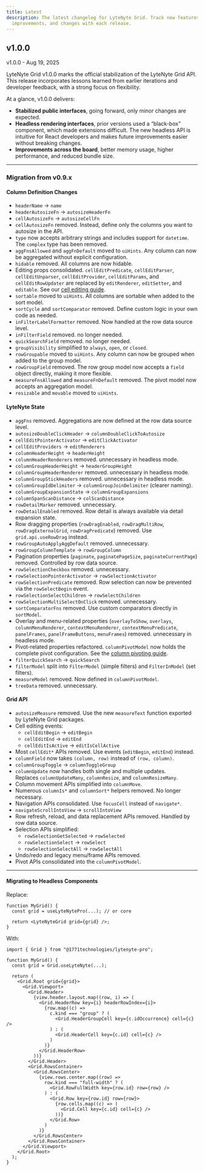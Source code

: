 ```yaml
---
title: Latest
description: The latest changelog for LyteNyte Grid. Track new features,
  improvements, and changes with each release.
---
```



## v1.0.0

<DateTag>v1.0.0 - Aug 19, 2025</DateTag>

<V1Image />

LyteNyte Grid v1.0.0 marks the official stabilization of the LyteNyte Grid API. This release incorporates lessons learned from earlier
iterations and developer feedback, with a strong focus on flexibility.

At a glance, v1.0.0 delivers:

- **Stabilized public interfaces**, going forward, only minor changes are expected.
- **Headless rendering interfaces**, prior versions used a “black-box” component, which made extensions difficult.
  The new headless API is intuitive for React developers and makes future improvements easier without breaking changes.
- **Improvements across the board**, better memory usage, higher performance, and reduced bundle size.

---

### Migration from v0.9.x

#### Column Definition Changes

- `headerName` → `name`
- `headerAutosizeFn` → `autosizeHeaderFn`
- `cellAutosizeFn` → `autosizeCellFn`
- `cellAutosizeFn` removed. Instead, define only the columns you want to autosize in the API.
- `type` now accepts arbitrary strings and includes support for `datetime`. The `complex` type has been removed.
- `aggFnsAllowed` and `aggFnDefault` moved to `uiHints`. Any column can now be aggregated without explicit configuration.
- `hidable` removed. All columns are now hidable.
- Editing props consolidated. `cellEditPredicate`, `cellEditParser`, `cellEditUnparser`, `cellEditProvider`, `cellEditParams`, and `cellEditRowUpdater`
  are replaced by `editRenderer`, `editSetter`, and `editable`. See our [cell editing guide](/docs/cell-editing).
- `sortable` moved to `uiHints`. All columns are sortable when added to the sort model.
- `sortCycle` and `sortComparator` removed. Define custom logic in your own code as needed.
- `inFilterLabelFormatter` removed. Now handled at the row data source level.
- `inFilterField` removed. no longer needed.
- `quickSearchField` removed. no longer needed.
- `groupVisibility` simplified to `always`, `open`, or `closed`.
- `rowGroupable` moved to `uiHints`. Any column can now be grouped when added to the group model.
- `rowGroupField` removed. The row group model now accepts a `field` object directly, making it more flexible.
- `measureFnsAllowed` and `measureFnDefault` removed. The pivot model now accepts an aggregation model.
- `resizable` and `movable` moved to `uiHints`.

#### LyteNyte State

- `aggFns` removed. Aggregations are now defined at the row data source level.
- `autosizeDoubleClickHeader` → `columnDoubleClickToAutosize`
- `cellEditPointerActivator` → `editClickActivator`
- `cellEditProviders` → `editRenderers`
- `columnHeaderHeight` → `headerHeight`
- `columnHeaderRenderers` removed. unnecessary in headless mode.
- `columnGroupHeaderHeight` → `headerGroupHeight`
- `columnGroupHeaderRenderer` removed. unnecessary in headless mode.
- `columnGroupStickHeaders` removed. unnecessary in headless mode.
- `columnGroupIdDelimiter` → `columnGroupJoinDelimiter` (clearer naming).
- `columnGroupExpansionState` → `columnGroupExpansions`
- `columnSpanScanDistance` → `colScanDistance`
- `rowDetailMarker` removed. unnecessary.
- `rowDetailEnabled` removed. Row detail is always available via detail expansion state.
- Row dragging properties (`rowDragEnabled`, `rowDragMultiRow`, `rowDragExternalGrid`, `rowDragPredicate`) removed. Use `grid.api.useRowDrag` instead.
- `rowGroupAutoApplyAggDefault` removed. unnecessary.
- `rowGroupColumnTemplate` → `rowGroupColumn`
- Pagination properties (`paginate`, `paginatePageSize`, `paginateCurrentPage`) removed. Controlled by row data source.
- `rowSelectionCheckbox` removed. unnecessary.
- `rowSelectionPointerActivator` → `rowSelectionActivator`
- `rowSelectionPredicate` removed. Row selection can now be prevented via the `rowSelectBegin` event.
- `rowSelectionSelectChildren` → `rowSelectChildren`
- `rowSelectionMultiSelectOnClick` removed. unnecessary.
- `sortComparatorFns` removed. Use custom comparators directly in `sortModel`.
- Overlay and menu-related properties (`overlayToShow`, `overlays`, `columnMenuRenderer`, `contextMenuRenderer`,
  `contextMenuPredicate`, `panelFrames`, `panelFrameButtons`, `menuFrames`) removed. unnecessary in headless mode.
- Pivot-related properties refactored. `columnPivotModel` now holds the complete pivot configuration. See the [column pivoting guide](/docs/column-pivoting).
- `filterQuickSearch` → `quickSearch`
- `filterModel` split into `FilterModel` (simple filters) and `FilterInModel` (set filters).
- `measureModel` removed. Now defined in `columnPivotModel`.
- `treeData` removed. unnecessary.

#### Grid API

- `autosizeMeasure` removed. Use the new `measureText` function exported by LyteNyte Grid packages.
- Cell editing events:
  - `cellEditBegin` → `editBegin`
  - `cellEditEnd` → `editEnd`
  - `cellEditIsActive` → `editIsCellActive`
- Most `cellEdit*` APIs removed. Use events (`editBegin`, `editEnd`) instead.
- `columnField` now takes `(column, row)` instead of `(row, column)`.
- `columnGroupToggle` → `columnToggleGroup`
- `columnUpdate` now handles both single and multiple updates.  
  Replaces `columnUpdateMany`, `columnResize`, and `columnResizeMany`.
- Column movement APIs simplified into `columnMove`.
- Numerous `columnIs*` and `columnSort*` helpers removed. No longer necessary.
- Navigation APIs consolidated. Use `focusCell` instead of `navigate*`.
- `navigateScrollIntoView` → `scrollIntoView`
- Row refresh, reload, and data replacement APIs removed. Handled by row data source.
- Selection APIs simplified:
  - `rowSelectionGetSelected` → `rowSelected`
  - `rowSelectionSelect` → `rowSelect`
  - `rowSelectionSelectAll` → `rowSelectAll`
- Undo/redo and legacy menu/frame APIs removed.
- Pivot APIs consolidated into the `columnPivotModel`.

---

#### Migrating to Headless Components

Replace:

```tsx
function MyGrid() {
  const grid = useLyteNytePro(...); // or core

  return <LyteNyteGrid grid={grid} />;
}
```

With:

```tsx
import { Grid } from "@1771technologies/lytenyte-pro";

function MyGrid() {
  const grid = Grid.useLyteNyte(...);

  return (
    <Grid.Root grid={grid}>
      <Grid.Viewport>
        <Grid.Header>
          {view.header.layout.map((row, i) => (
            <Grid.HeaderRow key={i} headerRowIndex={i}>
              {row.map((c) =>
                c.kind === "group" ? (
                  <Grid.HeaderGroupCell key={c.idOccurrence} cell={c} />
                ) : (
                  <Grid.HeaderCell key={c.id} cell={c} />
                )
              )}
            </Grid.HeaderRow>
          ))}
        </Grid.Header>
        <Grid.RowsContainer>
          <Grid.RowsCenter>
            {view.rows.center.map((row) =>
              row.kind === "full-width" ? (
                <Grid.RowFullWidth key={row.id} row={row} />
              ) : (
                <Grid.Row key={row.id} row={row}>
                  {row.cells.map((c) => (
                    <Grid.Cell key={c.id} cell={c} />
                  ))}
                </Grid.Row>
              )
            )}
          </Grid.RowsCenter>
        </Grid.RowsContainer>
      </Grid.Viewport>
    </Grid.Root>
  );
}
```
